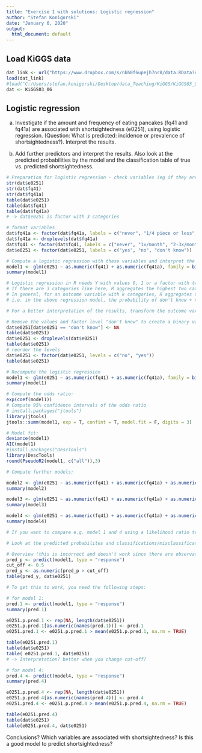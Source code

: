 ```yaml
---
title: "Exercise 1 with solutions: Logistic regression"
author: "Stefan Konigorski"
date: "January 6, 2020"
output:
  html_document: default
---
```


## Load KiGGS data

```r
dat_link <- url("https://www.dropbox.com/s/nbh0f6upejh7nr8/data.RData?dl=1")
load(dat_link)
#load("C:/Users/stefan.konigorski/Desktop/data_Teaching/KiGGS/KiGGS03_06.RData")
dat <- KiGGS03_06
```

## Logistic regression

a. Investigate if the amount and frequency of eating pancakes (fq41 and fq41a) are associated with shortsightedness (e0251), using logistic regression. (Question: What is predicted: incidence or prevalence of shortsightedness?). Interpret the results.

b. Add further predictors and interpret the results. Also look at the predicted probabilities by the model and the classification table of true vs. predicted shortsightedness.

```r
# Preparation for logistic regression - check variables (eg if they are factor variables, and if yes, how many categories they have), especially important for e0251
str(dat$e0251)
str(dat$fq41)
str(dat$fq41a)
table(dat$e0251)
table(dat$fq41)
table(dat$fq41a)
# -> dat$e0251 is factor with 3 categories

# format variables
dat$fq41a <- factor(dat$fq41a, labels = c("never", "1/4 piece or less", "1/2 piece", "1 piece", "2 pieces", "3 pieces or more"))
dat$fq41a <- droplevels(dat$fq41a)
dat$fq41 <- factor(dat$fq41, labels = c("never", "1x/month", "2-3x/month", "1-2x/week", "3-4x/week", "5-6x/week", "1x/day", "2-3x/day", "4-5x/day"))
dat$e0251 <- factor(dat$e0251, labels = c("yes", "no", "don't know"))

# Compute a logistic regression with these variables and interpret the results.
model1 <- glm(e0251 ~ as.numeric(fq41) + as.numeric(fq41a), family = binomial(link = "logit"), data = dat)
summary(model1)
```

```r
# Logistic regression in R needs Y with values 0, 1 or a factor with two levels, and predicts the probability of "1", or the probability of the factor with higher level.
# If there are 3 categories like here, R aggregates the highest two categories.
# In general, for an outcome variable with k categories, R aggregates the highest k-1 categories and compares them with the lowest category.
# i.e. in the above regression model, the probability of don't know + no (vs. yes) was predicted.

# For a better interpretation of the results, transform the outcome variable. Remove the values "don't know" and the factor level to create a binary variable. Then reorder the levels.

# Remove the values and factor level "don't know" to create a binary variable.
dat$e0251[dat$e0251 == "don't know"] <- NA
table(dat$e0251)
dat$e0251 <- droplevels(dat$e0251)
table(dat$e0251)
# reorder the levels 
dat$e0251 <- factor(dat$e0251, levels = c("no", "yes"))
table(dat$e0251)

# Recompute the logistic regression
model1 <- glm(e0251 ~ as.numeric(fq41) + as.numeric(fq41a), family = binomial(link = "logit"), data = dat)
summary(model1)
```

```r
# Compute the odds ratio:
exp(coef(model1))
# Compute 95% confidence intervals of the odds ratio
# install.packages("jtools")
library(jtools)
jtools::summ(model1, exp = T, confint = T, model.fit = F, digits = 3)
```

```r
# Model fit:
deviance(model1)
AIC(model1)
#install.packages("DescTools")
library(DescTools)
round(PseudoR2(model1, c("all")),3)
```

```r
# Compute further models:

model2 <- glm(e0251 ~ as.numeric(fq41) + as.numeric(fq41a) + as.numeric(age2), family = binomial(link = "logit"), data=dat)
summary(model2)

model3 <- glm(e0251 ~ as.numeric(fq41) + as.numeric(fq41a) + as.numeric(age2) + sex, family = binomial(link = "logit"), data=dat)
summary(model3)

model4 <- glm(e0251 ~ as.numeric(fq41) + as.numeric(fq41a) + as.numeric(age2) + sex + bmiB, family = binomial(link = "logit"), data=dat)
summary(model4)

# If you want to compare e.g. model 1 and 4 using a likelihood ratio test - for this, both regression have to be computed first with the same observations (complete cases), then you can do it with anova(model1, model4)
```

```r
# Look at the predicted probabilites and classifications/misclassifications.

# Overview (this is incorrect and doesn't work since there are observations with missing values, which are deleted from pred_p, i.e. these observations don't match those of dat$e0251):
pred_p <- predict(model1, type = "response")
cut_off <- 0.5
pred_y <- as.numeric(pred_p > cut_off)
table(pred_y, dat$e0251)

# To get this to work, you need the following steps:
```

```r
# for model 1:
pred.1 <- predict(model1, type = "response")
summary(pred.1)

e0251.p.pred.1 <- rep(NA, length(dat$e0251))
e0251.p.pred.1[as.numeric(names(pred.1))] <- pred.1
e0251.pred.1 <- e0251.p.pred.1 > mean(e0251.p.pred.1, na.rm = TRUE)

table(e0251.pred.1)
table(dat$e0251)
table( e0251.pred.1, dat$e0251)
# -> Interpretation? better when you change cut-off?

# for model 4:
pred.4 <- predict(model4, type = "response")
summary(pred.4)

e0251.p.pred.4 <- rep(NA, length(dat$e0251))
e0251.p.pred.4[as.numeric(names(pred.4))] <- pred.4
e0251.pred.4 <- e0251.p.pred.4 > mean(e0251.p.pred.4, na.rm = TRUE)

table(e0251.pred.4)
table(dat$e0251)
table(e0251.pred.4, dat$e0251)
```

Conclusions?
Which variables are associated with shortsightedness?
Is this a good model to predict shortsightedness?